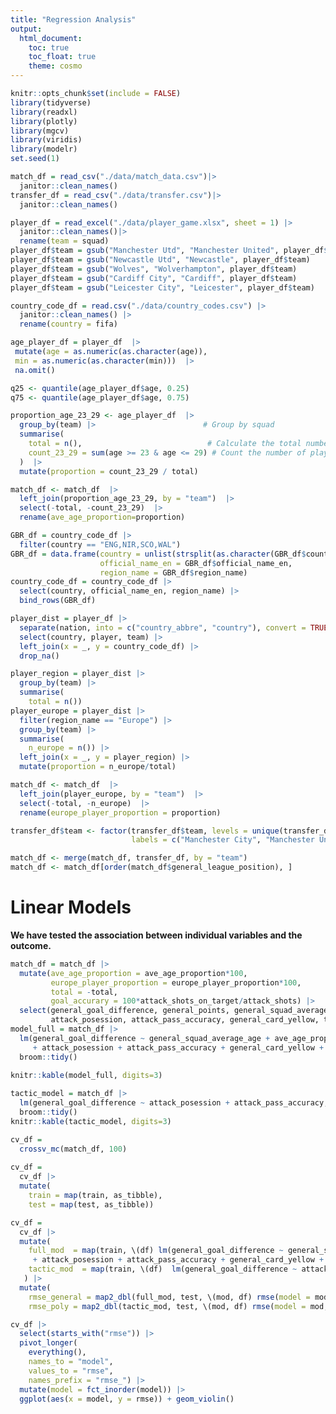 ```yaml
---
title: "Regression Analysis"
output: 
  html_document:
    toc: true
    toc_float: true 
    theme: cosmo
---
```


```r
knitr::opts_chunk$set(include = FALSE)
library(tidyverse)
library(readxl)
library(plotly)
library(mgcv)
library(viridis)
library(modelr)
set.seed(1)
```

```r
match_df = read_csv("./data/match_data.csv")|> 
  janitor::clean_names()
transfer_df = read_csv("./data/transfer.csv")|> 
  janitor::clean_names() 

player_df = read_excel("./data/player_game.xlsx", sheet = 1) |> 
  janitor::clean_names()|>
  rename(team = squad)
player_df$team = gsub("Manchester Utd", "Manchester United", player_df$team)
player_df$team = gsub("Newcastle Utd", "Newcastle", player_df$team)
player_df$team = gsub("Wolves", "Wolverhampton", player_df$team)
player_df$team = gsub("Cardiff City", "Cardiff", player_df$team)
player_df$team = gsub("Leicester City", "Leicester", player_df$team)

country_code_df = read.csv("./data/country_codes.csv") |> 
  janitor::clean_names() |> 
  rename(country = fifa) 
```


```r
age_player_df = player_df  |> 
 mutate(age = as.numeric(as.character(age)),
 min = as.numeric(as.character(min)))  |> 
 na.omit()

q25 <- quantile(age_player_df$age, 0.25)
q75 <- quantile(age_player_df$age, 0.75)

proportion_age_23_29 <- age_player_df  |> 
  group_by(team) |>                        # Group by squad
  summarise(
    total = n(),                            # Calculate the total number of players in each squad
    count_23_29 = sum(age >= 23 & age <= 29) # Count the number of players aged between 23 and 29
  )  |> 
  mutate(proportion = count_23_29 / total)

match_df <- match_df  |> 
  left_join(proportion_age_23_29, by = "team")  |> 
  select(-total, -count_23_29)  |> 
  rename(ave_age_proportion=proportion)
```


```r
GBR_df = country_code_df |> 
  filter(country == "ENG,NIR,SCO,WAL") 
GBR_df = data.frame(country = unlist(strsplit(as.character(GBR_df$country), ",")),
                    official_name_en = GBR_df$official_name_en,
                    region_name = GBR_df$region_name)
country_code_df = country_code_df |> 
  select(country, official_name_en, region_name) |> 
  bind_rows(GBR_df)

player_dist = player_df |>
  separate(nation, into = c("country_abbre", "country"), convert = TRUE) |> 
  select(country, player, team) |> 
  left_join(x = _, y = country_code_df) |> 
  drop_na()
```


```r
player_region = player_dist |>
  group_by(team) |>                       
  summarise(
    total = n()) 
player_europe = player_dist |>
  filter(region_name == "Europe") |> 
  group_by(team) |>                       
  summarise(
    n_europe = n()) |> 
  left_join(x = _, y = player_region) |> 
  mutate(proportion = n_europe/total)

match_df <- match_df  |> 
  left_join(player_europe, by = "team")  |> 
  select(-total, -n_europe)  |> 
  rename(europe_player_proportion = proportion)
```


```r
transfer_df$team <- factor(transfer_df$team, levels = unique(transfer_df$team), 
                           labels = c("Manchester City", "Manchester United", "Tottenham","Liverpool", "Chelsea", "Arsenal", "Burnley", "Everton", "Leicester", "Newcastle", "Crystal Palace", "Bournemouth", "West Ham", "Watford", "Brighton", "Huddersfield", "Southampton", "Wolverhampton", "Cardiff", "Fulham"))
```

```r
match_df <- merge(match_df, transfer_df, by = "team")
match_df <- match_df[order(match_df$general_league_position), ] 
```



# Linear Models

**We have tested the association between individual variables and the outcome. **

```r
match_df = match_df |> 
  mutate(ave_age_proportion = ave_age_proportion*100,
         europe_player_proportion = europe_player_proportion*100,
         total = -total,
         goal_accurary = 100*attack_shots_on_target/attack_shots) |> 
  select(general_goal_difference, general_points, general_squad_average_age, ave_age_proportion, europe_player_proportion,
         attack_posession, attack_pass_accuracy, general_card_yellow, total) 
model_full = match_df |> 
  lm(general_goal_difference ~ general_squad_average_age + ave_age_proportion + europe_player_proportion
     + attack_posession + attack_pass_accuracy + general_card_yellow + total, data = _ ) |> 
  broom::tidy() 
  
knitr::kable(model_full, digits=3)
```

```r
tactic_model = match_df |> 
  lm(general_goal_difference ~ attack_posession + attack_pass_accuracy, data = _)|> 
  broom::tidy() 
knitr::kable(tactic_model, digits=3)
```

```r
cv_df = 
  crossv_mc(match_df, 100)
  
cv_df =
  cv_df |> 
  mutate(
    train = map(train, as_tibble),
    test = map(test, as_tibble))

cv_df = 
  cv_df |> 
  mutate(
    full_mod  = map(train, \(df) lm(general_goal_difference ~ general_squad_average_age + ave_age_proportion + europe_player_proportion
     + attack_posession + attack_pass_accuracy + general_card_yellow + total, data = df )),
    tactic_mod  = map(train, \(df)  lm(general_goal_difference ~ attack_posession + attack_pass_accuracy, data = df))
   ) |> 
  mutate(
    rmse_general = map2_dbl(full_mod, test, \(mod, df) rmse(model = mod, data = df)),
    rmse_poly = map2_dbl(tactic_mod, test, \(mod, df) rmse(model = mod, data = df)))

cv_df |> 
  select(starts_with("rmse")) |> 
  pivot_longer(
    everything(),
    names_to = "model", 
    values_to = "rmse",
    names_prefix = "rmse_") |> 
  mutate(model = fct_inorder(model)) |> 
  ggplot(aes(x = model, y = rmse)) + geom_violin()
```

